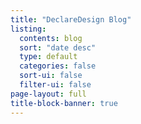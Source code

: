 ```yaml
---
title: "DeclareDesign Blog"
listing:
  contents: blog
  sort: "date desc"
  type: default
  categories: false
  sort-ui: false
  filter-ui: false
page-layout: full
title-block-banner: true
---
```



